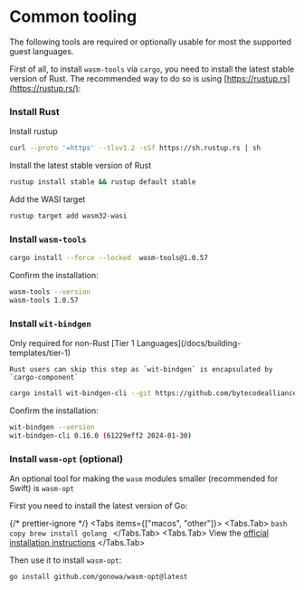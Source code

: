 
# Common tooling

The following tools are required or optionally usable for most the supported guest languages.

First of all, to install `wasm-tools` via `cargo`, you need to install the latest stable version of Rust. The recommended way to do so is using [https://rustup.rs](https://rustup.rs/):

<Steps>

### Install Rust

Install rustup

```bash copy
curl --proto '=https' --tlsv1.2 -sSf https://sh.rustup.rs | sh
```

Install the latest stable version of Rust

```bash copy
rustup install stable && rustup default stable
```

Add the WASI target

```bash copy
rustup target add wasm32-wasi
```

### Install `wasm-tools`

```bash copy
cargo install --force --locked  wasm-tools@1.0.57
```

Confirm the installation:

```bash
wasm-tools --version
wasm-tools 1.0.57
```

### Install `wit-bindgen`

<Callout type="info">
    Only required for non-Rust [Tier 1 Languages](/docs/building-templates/tier-1)

    Rust users can skip this step as `wit-bindgen` is encapsulated by `cargo-component`

</Callout>

```bash copy
cargo install wit-bindgen-cli --git https://github.com/bytecodealliance/wit-bindgen --force --rev 61229eff20fdbc2fe7dac12a269cf7cea24e39d0
```

Confirm the installation:

```bash
wit-bindgen --version
wit-bindgen-cli 0.16.0 (61229eff2 2024-01-30)
```

</Steps>

### Install `wasm-opt` (optional)

An optional tool for making the `wasm` modules smaller (recommended for Swift) is `wasm-opt`

First you need to install the latest version of Go:

{/* prettier-ignore */}
<Tabs items={["macos", "other"]}>
    <Tabs.Tab>
        ```bash copy
        brew install golang
        ```
    </Tabs.Tab>
    <Tabs.Tab>
        View the [official installation instructions](https://go.dev/doc/install)
    </Tabs.Tab>
</Tabs>

Then use it to install `wasm-opt`:

```bash copy
go install github.com/gonowa/wasm-opt@latest
```
